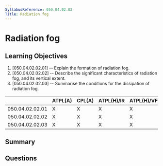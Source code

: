 ```yaml
---
SyllabusReference: 050.04.02.02
Title: Radiation fog
---
```


# Radiation fog

## Learning Objectives

1. [050.04.02.02.01] -- Explain the formation of radiation fog.
2. [050.04.02.02.02] -- Describe the significant characteristics of radiation
   fog, and its vertical extent.
3. [050.04.02.02.03] -- Summarise the conditions for the dissipation of
   radiation fog.

|                 | ATPL(A) | CPL(A) | ATPL(H)/IR | ATPL(H)/VFR | CPL(H) | IR  | CBIR(A) |
| --------------- | ------- | ------ | ---------- | ----------- | ------ | --- | ------- |
| 050.04.02.02.01 | X       | X      | X          | X           | X      | X   | X       |
| 050.04.02.02.02 | X       | X      | X          | X           | X      | X   | X       |
| 050.04.02.02.03 | X       | X      | X          | X           | X      | X   | X       |

## Summary

## Questions
